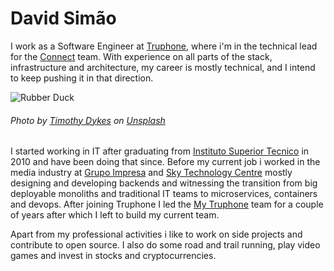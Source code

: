 # David Simão
I work as a Software Engineer at [Truphone](https://truphone.com), where i'm in the technical lead for the [Connect](https://truphone.com/connect) team. With experience on all parts of the stack, infrastructure and architecture, my career is mostly technical, and I intend to keep pushing it in that direction.

![Rubber Duck](./img/rubber-duck.jpg)

<div style={{textAlign: 'right'}}>
  <h6>Photo by <a
    href="https://unsplash.com/@timothycdykes?utm_source=unsplash&utm_medium=referral&utm_content=creditCopyText">Timothy
    Dykes</a> on <a href="https://unsplash.com/photos/LhqLdDPcSV8">Unsplash</a>
  </h6>
</div>

I started working in IT after graduating from [Instituto Superior Tecnico](https://ist.ul.pt) in 2010 and have been doing that since. Before my current job i worked in the media industry at [Grupo Impresa](https://www.impresa.pt) and [Sky Technology Centre](https://sky.co.uk) mostly designing and developing backends and witnessing the transition from big deployable monoliths and traditional IT teams to microservices, containers and devops. After joining Truphone I led the [My Truphone](https://www.truphone.com/consumer) team for a couple of years after which I left to build my current team.

Apart from my professional activities i like to work on side projects and contribute to open source. I also do some road and trail running, play video games and invest in stocks and cryptocurrencies.
